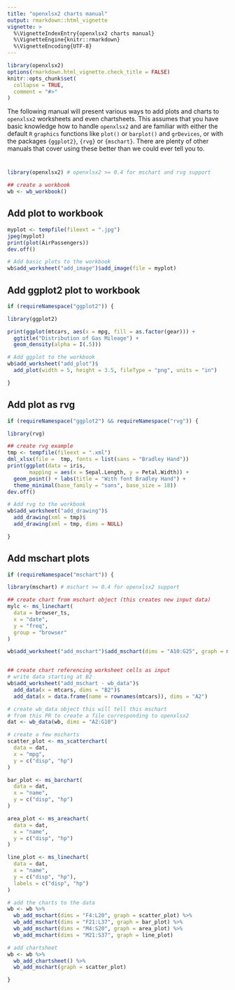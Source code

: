 ```yaml
---
title: "openxlsx2 charts manual"
output: rmarkdown::html_vignette
vignette: >
  %\VignetteIndexEntry{openxlsx2 charts manual}
  %\VignetteEngine{knitr::rmarkdown}
  %\VignetteEncoding{UTF-8}
---
```



```r
library(openxlsx2)
options(rmarkdown.html_vignette.check_title = FALSE)
knitr::opts_chunk$set(
  collapse = TRUE,
  comment = "#>"
)
```

The following manual will present various ways to add plots and charts to `openxlsx2` worksheets and even chartsheets. This assumes that you have basic knowledge how to handle `openxlsx2` and are familiar with either the default `R` `graphics` functions like `plot()` or `barplot()` and `grDevices`,  or with the packages `{ggplot2}`, `{rvg}` or `{mschart}`. There are plenty of other manuals that cover using these better than we could ever tell you to.

#

```r
library(openxlsx2) # openxlsx2 >= 0.4 for mschart and rvg support

## create a workbook
wb <- wb_workbook()
```

## Add plot to workbook
```r
myplot <- tempfile(fileext = ".jpg")
jpeg(myplot)
print(plot(AirPassengers))
dev.off()

# Add basic plots to the workbook
wb$add_worksheet("add_image")$add_image(file = myplot)
```

## Add ggplot2 plot to workbook
```r
if (requireNamespace("ggplot2")) {

library(ggplot2)

print(ggplot(mtcars, aes(x = mpg, fill = as.factor(gear))) +
  ggtitle("Distribution of Gas Mileage") +
  geom_density(alpha = I(.5)))

# Add ggplot to the workbook
wb$add_worksheet("add_plot")$
  add_plot(width = 5, height = 3.5, fileType = "png", units = "in")

}
```


## Add plot as rvg
```r
if (requireNamespace("ggplot2") && requireNamespace("rvg")) {

library(rvg)

## create rvg example
tmp <- tempfile(fileext = ".xml")
dml_xlsx(file =  tmp, fonts = list(sans = "Bradley Hand"))
print(ggplot(data = iris,
       mapping = aes(x = Sepal.Length, y = Petal.Width)) +
  geom_point() + labs(title = "With font Bradley Hand") +
  theme_minimal(base_family = "sans", base_size = 18))
dev.off()

# Add rvg to the workbook
wb$add_worksheet("add_drawing")$
  add_drawing(xml = tmp)$
  add_drawing(xml = tmp, dims = NULL)

}
```

## Add mschart plots
```r
if (requireNamespace("mschart")) {

library(mschart) # mschart >= 0.4 for openxlsx2 support 

## create chart from mschart object (this creates new input data)
mylc <- ms_linechart(
  data = browser_ts,
  x = "date",
  y = "freq",
  group = "browser"
)

wb$add_worksheet("add_mschart")$add_mschart(dims = "A10:G25", graph = mylc)


## create chart referencing worksheet cells as input
# write data starting at B2
wb$add_worksheet("add_mschart - wb_data")$
  add_data(x = mtcars, dims = "B2")$
  add_data(x = data.frame(name = rownames(mtcars)), dims = "A2")

# create wb_data object this will tell this mschart 
# from this PR to create a file corresponding to openxlsx2
dat <- wb_data(wb, dims = "A2:G10")

# create a few mscharts
scatter_plot <- ms_scatterchart(
  data = dat,
  x = "mpg",
  y = c("disp", "hp")
)

bar_plot <- ms_barchart(
  data = dat,
  x = "name",
  y = c("disp", "hp")
)

area_plot <- ms_areachart(
  data = dat,
  x = "name",
  y = c("disp", "hp")
)

line_plot <- ms_linechart(
  data = dat,
  x = "name",
  y = c("disp", "hp"),
  labels = c("disp", "hp")
)

# add the charts to the data
wb <- wb %>% 
  wb_add_mschart(dims = "F4:L20", graph = scatter_plot) %>%
  wb_add_mschart(dims = "F21:L37", graph = bar_plot) %>%
  wb_add_mschart(dims = "M4:S20", graph = area_plot) %>%
  wb_add_mschart(dims = "M21:S37", graph = line_plot)

# add chartsheet
wb <- wb %>% 
  wb_add_chartsheet() %>% 
  wb_add_mschart(graph = scatter_plot)

}
```

